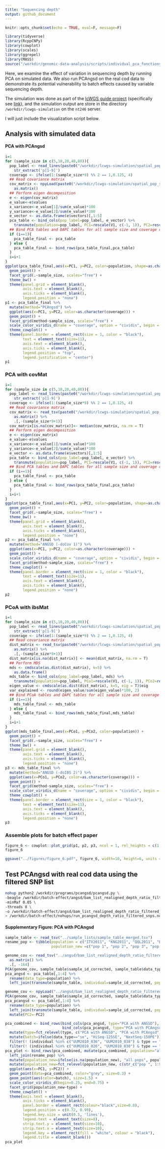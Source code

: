 ```yaml
---
title: "Sequencing depth"
output: github_document
---
```


```r
knitr::opts_chunk$set(echo = TRUE, eval=F, message=F)
```

```r
library(tidyverse)
library(RcppCNPy)
library(cowplot)
library(scales)
library(ggrepel)
library(MASS)
source("/workdir/genomic-data-analysis/scripts/individual_pca_functions.R")
```

Here, we examine the effect of variation in sequencing depth by running PCA on simulated data. We also run PCAngsd on the real cod data to demonstrate its potential vulnerability to batch effects caused by variable sequencing depth. 

The simulation was done as part of the [lcWGS guide project](https://github.com/therkildsen-lab/lcwgs-simulation) (specifically see [link](https://github.com/therkildsen-lab/lcwgs-simulation/blob/master/markdowns/simulation_workflow_spatial_pop_sim.md#uneven-coverage)), and the simulation output are store in the directory `/workdir/lcwgs-simulation` on the `nt246` server. 

I will just include the visualization script below.

## Analysis with simulated data

#### PCA with PCAngsd

```r
i=1
for (sample_size in c(5,10,20,40,80)){
  pop_label <- read_lines(paste0("/workdir/lcwgs-simulation/spatial_pop_sim/rep_1/sample_lists/bam_list_",sample_size,"_uneven_coverage.txt")) %>%
    str_extract('p[1-9]')
  coverage <- ifelse(1:(sample_size*9) %% 2 == 1,0.125, 4)
  ## Read covariance matrix
  cov_matrix <- npyLoad(paste0("/workdir/lcwgs-simulation/spatial_pop_sim/rep_1/angsd/pcagnsd_bam_list_",sample_size,"_uneven_coverage.cov.npy")) %>%
    as.matrix()
  ## Perform eigen decomposition
  e <- eigen(cov_matrix)
  e_value<-e$values
  x_variance<-e_value[1]/sum(e_value)*100
  y_variance<-e_value[2]/sum(e_value)*100
  e_vector <- as.data.frame(e$vectors)[,1:5]
  pca_table <- bind_cols(pop_label=pop_label, e_vector) %>%
    transmute(population=pop_label, PC1=rescale(V1, c(-1, 1)), PC2=rescale(V2, c(-1, 1)), PC3=rescale(V3, c(-1, 1)), PC4=rescale(V4, c(-1, 1)), PC5=rescale(V5, c(-1, 1)), coverage=coverage, sample_size=sample_size)
  ## Bind PCA tables and DAPC tables for all sample size and coverage combinations
  if (i==1){
    pca_table_final <- pca_table
  } else {
    pca_table_final <- bind_rows(pca_table_final,pca_table)
  }
  i=i+1
}
ggplot(pca_table_final,aes(x=PC1, y=PC2, color=population, shape=as.character(coverage))) +
  geom_point() +
  facet_grid(.~sample_size, scales="free") +
  theme_bw() +
  theme(panel.grid = element_blank(),
        axis.text = element_blank(),
        axis.ticks = element_blank(),
        legend.position = "none")
p1 <- pca_table_final %>%
  mutate(method="PCAngsd") %>%
  ggplot(aes(x=PC1, y=PC2, color=as.character(coverage))) +
  geom_point() +
  facet_grid(method~sample_size, scales="free") +
  scale_color_viridis_d(name = "coverage", option = "cividis", begin = 0.95, end = 0.4) +
  theme_cowplot() +
  theme(panel.border = element_rect(size = 1, color = "black"),
        text = element_text(size=11), 
        axis.text = element_blank(),
        axis.ticks = element_blank(), 
        legend.position = "top",
        legend.justification = "center")
p1
```

### PCA with covMat

```r
i=1
for (sample_size in c(5,10,20,40,80)){
  pop_label <- read_lines(paste0("/workdir/lcwgs-simulation/spatial_pop_sim/rep_1/sample_lists/bam_list_",sample_size,"_uneven_coverage.txt")) %>%
    str_extract('p[1-9]')
  coverage <- ifelse(1:(sample_size*9) %% 2 == 1,0.125, 4)
  ## Read covariance matrix
  cov_matrix <- read_tsv(paste0("/workdir/lcwgs-simulation/spatial_pop_sim/rep_1/angsd/bam_list_",sample_size,"_uneven_coverage.covMat"), col_names = F) %>%
    as.matrix() %>%
    .[,-(sample_size*9+1)]
  cov_matrix[is.na(cov_matrix)]<- median(cov_matrix, na.rm = T)
  ## Perform eigen decomposition
  e <- eigen(cov_matrix)
  e_value<-e$values
  x_variance<-e_value[1]/sum(e_value)*100
  y_variance<-e_value[2]/sum(e_value)*100
  e_vector <- as.data.frame(e$vectors)[,1:5]
  pca_table <- bind_cols(pop_label=pop_label, e_vector) %>%
    transmute(population=pop_label, PC1=rescale(V1, c(-1, 1)), PC2=rescale(V2, c(-1, 1)), PC3=rescale(V3, c(-1, 1)), PC4=rescale(V3, c(-1, 1)), PC5=rescale(V5, c(-1, 1)), sample_size=sample_size, coverage=coverage)
  ## Bind PCA tables and DAPC tables for all sample size and coverage combinations
  if (i==1){
    pca_table_final <- pca_table
  } else {
    pca_table_final <- bind_rows(pca_table_final,pca_table)
  }
  i=i+1
}
ggplot(pca_table_final,aes(x=PC1, y=PC2, color=population, shape=as.character(coverage))) +
  geom_point() +
  facet_grid(.~sample_size, scales="free") +
  theme_bw() +
  theme(panel.grid = element_blank(),
        axis.text = element_blank(),
        axis.ticks = element_blank(),
        legend.position = "none")
p2 <- pca_table_final %>%
  mutate(method="ANGSD (-doCov 1)") %>%
  ggplot(aes(x=PC1, y=PC2, color=as.character(coverage))) +
  geom_point() +
  scale_color_viridis_d(name = "coverage", option = "cividis", begin = 0.95, end = 0.4) +
  facet_grid(method~sample_size, scales="free") +
  theme_cowplot() +
  theme(panel.border = element_rect(size = 1, color = "black"),
        text = element_text(size=11), 
        axis.text = element_blank(),
        axis.ticks = element_blank(), 
        legend.position = "none")
p2
```

### PCoA with ibsMat

```r
i=1
for (sample_size in c(5,10,20,40,80)){
  pop_label <- read_lines(paste0("/workdir/lcwgs-simulation/spatial_pop_sim/rep_1/sample_lists/bam_list_",sample_size,"_uneven_coverage.txt")) %>%
    str_extract('p[1-9]')
  coverage <- ifelse(1:(sample_size*9) %% 2 == 1,0.125, 4)
  ## Read covariance matrix
  dist_matrix <- read_tsv(paste0("/workdir/lcwgs-simulation/spatial_pop_sim/rep_1/angsd/bam_list_",sample_size,"_uneven_coverage.ibsMat"), col_names = F) %>%
    as.matrix() %>%
    .[,-(sample_size*9+1)]
  dist_matrix[is.na(dist_matrix)] <- mean(dist_matrix, na.rm = T)
  ## Perform MDS
  mds <- cmdscale(as.dist(dist_matrix), k=5) %>%
    as.data.frame() 
  mds_table <- bind_cols(pop_label=pop_label, mds) %>%
    transmute(population=pop_label, PCo1=rescale(V1, c(-1, 1)), PCo2=rescale(V2, c(-1, 1)), PCo3=rescale(V3, c(-1, 1)), PCo4=rescale(V4, c(-1, 1)), PCo5=rescale(V5, c(-1, 1)), coverage=coverage, sample_size=sample_size)
  eigen_value <- cmdscale(as.dist(dist_matrix), k=5, eig = T)$eig
  var_explained <- round(eigen_value/sum(eigen_value)*100, 2)
  ## Bind PCoA tables and DAPC tables for all sample size and coverage combinations
  if (i==1){
    mds_table_final <- mds_table
  } else {
    mds_table_final <- bind_rows(mds_table_final,mds_table)
  }
  i=i+1
}
ggplot(mds_table_final,aes(x=PCo1, y=PCo2, color=population)) +
  geom_point() +
  facet_grid(.~sample_size, scales="free") +
  theme_bw() +
  theme(panel.grid = element_blank(),
        axis.text = element_blank(),
        axis.ticks = element_blank(),
        legend.position = "none")
p3 <- mds_table_final %>%
  mutate(method="ANGSD (-doIBS 2)") %>%
  ggplot(aes(x=PCo1, y=PCo2, color=as.character(coverage))) +
  geom_point() +
  facet_grid(method~sample_size, scales="free") +
  scale_color_viridis_d(name = "coverage", option = "cividis", begin = 0.95, end = 0.4) +
  theme_cowplot() +
  theme(panel.border = element_rect(size = 1, color = "black"),
        text = element_text(size=11), 
        axis.text = element_blank(),
        axis.ticks = element_blank(), 
        legend.position = "none")
p3
```

### Assemble plots for batch effect paper

```r
figure_6 <- cowplot::plot_grid(p1, p2, p3, ncol = 1, rel_heights = c(1.2, 1, 1), labels=c("A", "B", "C"), label_y=c(0.8, 1, 1))
figure_6
```

```r
ggsave("../figures/figure_6.pdf", figure_6, width=10, height=6, units = "in")
```

## Test PCAngsd with real cod data using the filtered SNP list

```bash
nohup python2 /workdir/programs/pcangsd/pcangsd.py \
-beagle /workdir/batch-effect/angsd/bam_list_realigned_depth_ratio_filtered_snps.beagle.gz \
-minMaf 0.05 \
-threads 8 \
-o /workdir/batch-effect/angsd/bam_list_realigned_depth_ratio_filtered_snps_pcangsd \
> /workdir/batch-effect/nohups/run_pcangsd_depth_ratio_filtered_snps.nohup &
```

#### Supplementary Figure: PCA with PCAngsd

```r
sample_table <- read_tsv("../sample_lists/sample_table_merged.tsv")
rename_pop <- tibble(population = c("ITV2011", "KNG2011", "QQL2011", "BUK2011", "IKE2011", "PAA2011", "ATP2011", "NAR2008", "UUM2010"),
                     population_new =c("pop 1", "pop 2", "pop 3", "pop 4", "pop 5", "pop 6", "pop 7", "pop 8", "pop 9"))

genome_cov <- read_tsv("../angsd/bam_list_realigned_depth_ratio_filtered_snps.covMat", col_names = F) %>%
  as.matrix() %>%
  .[, -164]
PCA(genome_cov, sample_table$sample_id_corrected, sample_table$data_type, 1, 2, show.ellipse = F, show.line = F)
pca_angsd <- pca_table[,1:4] %>%
  rename(data_type=population) %>%
  left_join(transmute(sample_table, individual=sample_id_corrected, population=population))

genome_cov <- npyLoad("../angsd/bam_list_realigned_depth_ratio_filtered_snps_pcangsd.cov.npy")
PCA(genome_cov, sample_table$sample_id_corrected, sample_table$data_type, 1, 2, show.ellipse = F, show.line = F)
pca_pcangsd <- pca_table[,1:4] %>%
  rename(data_type=population) %>%
  left_join(transmute(sample_table, individual=sample_id_corrected, population=population)) %>%
  mutate(PC2=-PC2)
```

```r
pca_combined <- bind_rows(bind_cols(pca_angsd, type="PCA with ANGSD"), 
                          bind_cols(pca_pcangsd, type="PCA with PCAngsd")) %>%
  mutate(type=fct_relevel(type, c("PCA with ANGSD", "PCA with PCAngsd"))) %>%
  mutate(batch=ifelse(data_type=="se", "HiSeq-125SE", "NextSeq-150PE")) %>%
  filter(! (individual %in% c("UUM2010_036", "UUM2010_038") & type == "PCA with ANGSD")) %>%
  filter(! (individual %in% c("UUM2010_026", "UUM2010_030") & type == "PCA with PCAngsd"))
pca_plot <- bind_rows(pca_combined, mutate(pca_combined, population="all pops")) %>%
  left_join(rename_pop) %>%
  mutate(population_new=ifelse(is.na(population_new), "all pops", population_new)) %>% 
  mutate(population_new=fct_relevel(population_new, c(str_c("pop ", 1:9), "all pops"))) %>%
  ggplot(aes(x=PC1, y=PC2)) +
  geom_point(data=pca_combined, color="grey", size=0.3) +
  geom_point(aes(color=batch), size=1.5) +
  scale_color_viridis_d(begin=0.25, end=0.75) +
  facet_grid(population_new~type) +
  theme_cowplot() +
  theme(axis.text = element_blank(),
        axis.ticks = element_blank(),
        panel.border = element_rect(colour="black",size=0.8),
        legend.position = c(0.72, 0.99),
        legend.key.size = unit(0.5, 'lines'),
        legend.text = element_text(size=8),
        strip.text.y = element_text(size=10),
        strip.text.x = element_text(size=10),
        legend.key = element_rect(fill = "white", colour = "black"),
        legend.title = element_blank())
pca_plot
```


